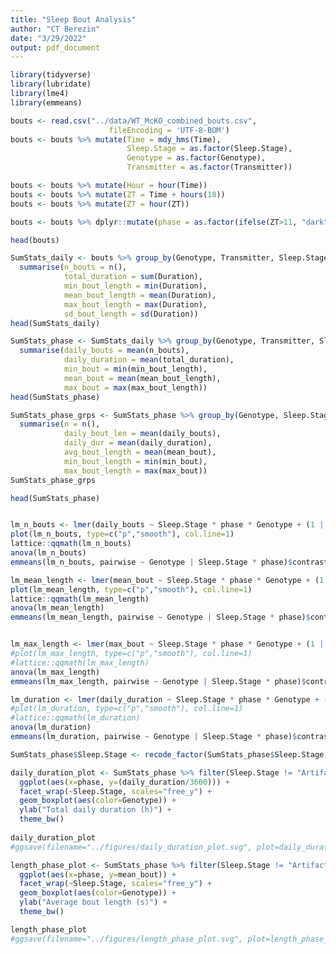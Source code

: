```yaml
---
title: "Sleep Bout Analysis"
author: "CT Berezin"
date: "3/29/2022"
output: pdf_document
---
```


```r
library(tidyverse)
library(lubridate)
library(lme4)
library(emmeans)
```

```r
bouts <- read.csv("../data/WT_McKO_combined_bouts.csv",
                      fileEncoding = 'UTF-8-BOM')
bouts <- bouts %>% mutate(Time = mdy_hms(Time),
                          Sleep.Stage = as.factor(Sleep.Stage),
                          Genotype = as.factor(Genotype),
                          Transmitter = as.factor(Transmitter))

bouts <- bouts %>% mutate(Hour = hour(Time))
bouts <- bouts %>% mutate(ZT = Time + hours(18))
bouts <- bouts %>% mutate(ZT = hour(ZT))

bouts <- bouts %>% dplyr::mutate(phase = as.factor(ifelse(ZT>11, "dark", "light")))

head(bouts)
```

```r
SumStats_daily <- bouts %>% group_by(Genotype, Transmitter, Sleep.Stage, Day, phase) %>% 
  summarise(n_bouts = n(),
            total_duration = sum(Duration),
            min_bout_length = min(Duration),
            mean_bout_length = mean(Duration),
            max_bout_length = max(Duration),
            sd_bout_length = sd(Duration))
head(SumStats_daily)

SumStats_phase <- SumStats_daily %>% group_by(Genotype, Transmitter, Sleep.Stage, phase) %>% 
  summarise(daily_bouts = mean(n_bouts),
            daily_duration = mean(total_duration),
            min_bout = min(min_bout_length),
            mean_bout = mean(mean_bout_length),
            max_bout = max(max_bout_length))
head(SumStats_phase)
```

```r
SumStats_phase_grps <- SumStats_phase %>% group_by(Genotype, Sleep.Stage, phase) %>% 
  summarise(n = n(),
            daily_bout_len = mean(daily_bouts),
            daily_dur = mean(daily_duration),
            avg_bout_length = mean(mean_bout),
            min_bout_length = min(min_bout),
            max_bout_length = max(max_bout))
SumStats_phase_grps
```

```r
head(SumStats_phase)


lm_n_bouts <- lmer(daily_bouts ~ Sleep.Stage * phase * Genotype + (1 | Transmitter), data=SumStats_phase)
plot(lm_n_bouts, type=c("p","smooth"), col.line=1)
lattice::qqmath(lm_n_bouts)
anova(lm_n_bouts)
emmeans(lm_n_bouts, pairwise ~ Genotype | Sleep.Stage * phase)$contrasts

lm_mean_length <- lmer(mean_bout ~ Sleep.Stage * phase * Genotype + (1 | Transmitter), data=SumStats_phase)
plot(lm_mean_length, type=c("p","smooth"), col.line=1)
lattice::qqmath(lm_mean_length)
anova(lm_mean_length)
emmeans(lm_mean_length, pairwise ~ Genotype | Sleep.Stage * phase)$contrasts


lm_max_length <- lmer(max_bout ~ Sleep.Stage * phase * Genotype + (1 | Transmitter), data=SumStats_phase)
#plot(lm_max_length, type=c("p","smooth"), col.line=1)
#lattice::qqmath(lm_max_length)
anova(lm_max_length)
emmeans(lm_max_length, pairwise ~ Genotype | Sleep.Stage * phase)$contrasts

lm_duration <- lmer(daily_duration ~ Sleep.Stage * phase * Genotype + (1 | Transmitter), data=SumStats_phase)
#plot(lm_duration, type=c("p","smooth"), col.line=1)
#lattice::qqmath(lm_duration)
anova(lm_duration)
emmeans(lm_duration, pairwise ~ Genotype | Sleep.Stage * phase)$contrasts
```

```r
SumStats_phase$Sleep.Stage <- recode_factor(SumStats_phase$Sleep.Stage, S = "SWS", P = "REM", X = "Artifact", W = "Wake")

daily_duration_plot <- SumStats_phase %>% filter(Sleep.Stage != "Artifact") %>% 
  ggplot(aes(x=phase, y=(daily_duration/3600))) +
  facet_wrap(~Sleep.Stage, scales="free_y") +
  geom_boxplot(aes(color=Genotype)) +
  ylab("Total daily duration (h)") +
  theme_bw()
  
daily_duration_plot
#ggsave(filename="../figures/daily_duration_plot.svg", plot=daily_duration_plot, height=4, width=7)

length_phase_plot <- SumStats_phase %>% filter(Sleep.Stage != "Artifact") %>% 
  ggplot(aes(x=phase, y=mean_bout)) +
  facet_wrap(~Sleep.Stage, scales="free_y") +
  geom_boxplot(aes(color=Genotype)) +
  ylab("Average bout length (s)") +
  theme_bw()

length_phase_plot
#ggsave(filename="../figures/length_phase_plot.svg", plot=length_phase_plot, height=4, width=7)
```

